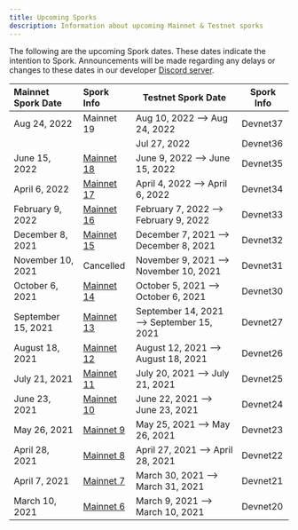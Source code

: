 ```yaml
---
title: Upcoming Sporks
description: Information about upcoming Mainnet & Testnet sporks
---
```


The following are the upcoming Spork dates. These dates indicate the intention to Spork. Announcements will be made regarding any delays or changes to these dates in our developer [Discord server](http://discord.gg/flow).

<div className="spork-table">

| Mainnet Spork Date | Spork Info                                          | Testnet Spork Date                       | Spork Info |
| :----------------- | :---------------------------------------------------| ---------------------------------------- | ---------- |
| Aug 24, 2022       | Mainnet 19                                          | Aug 10, 2022 —> Aug 24, 2022             | Devnet37   |
|                    |                                                     | Jul 27, 2022                             | Devnet36   |
| June 15, 2022      | [Mainnet 18](/node-operation/past-sporks#mainnet-18)| June 9, 2022 —> June 15, 2022            | Devnet35   |
| April 6, 2022      | [Mainnet 17](/node-operation/past-sporks#mainnet-17)| April 4, 2022 —> April 6, 2022           | Devnet34   |
| February 9, 2022   | [Mainnet 16](/node-operation/past-sporks#mainnet-16)| February 7, 2022 —> February 9, 2022     | Devnet33   |
| December 8, 2021   | [Mainnet 15](/node-operation/past-sporks#mainnet-15)| December 7, 2021 —> December 8, 2021     | Devnet32   |
| November 10, 2021  | Cancelled                                           | November 9, 2021 —> November 10, 2021    | Devnet31   |
| October 6, 2021    | [Mainnet 14](/node-operation/past-sporks#mainnet-14)| October 5, 2021 —> October 6, 2021       | Devnet30   |
| September 15, 2021 | [Mainnet 13](/node-operation/past-sporks#mainnet-13)| September 14, 2021 —> September 15, 2021 | Devnet27   |
| August 18, 2021    | [Mainnet 12](/node-operation/past-sporks#mainnet-12)| August 12, 2021 —> August 18, 2021       | Devnet26   |
| July 21, 2021      | [Mainnet 11](/node-operation/past-sporks#mainnet-11)| July 20, 2021 —> July 21, 2021           | Devnet25   |
| June 23, 2021      | [Mainnet 10](/node-operation/past-sporks#mainnet-10)| June 22, 2021 —> June 23, 2021           | Devnet24   |
| May 26, 2021       | [Mainnet 9](/node-operation/past-sporks#mainnet-9)  | May 25, 2021 —> May 26, 2021             | Devnet23   |
| April 28, 2021     | [Mainnet 8](/node-operation/past-sporks#mainnet-8)  | April 27, 2021 —> April 28, 2021         | Devnet22   |
| April 7, 2021      | [Mainnet 7](/node-operation/past-sporks#mainnet-7)  | March 30, 2021 —> March 31, 2021         | Devnet21   |
| March 10, 2021     | [Mainnet 6](/node-operation/past-sporks#mainnet-6)  | March 9, 2021 —> March 10, 2021          | Devnet20   |
</div>
